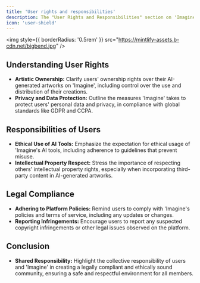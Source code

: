 ```yaml
---
title: 'User rights and responsibilities'
description: The "User Rights and Responsibilities" section on 'Imagine' succinctly addresses the key legal aspects for users, highlighting ownership rights, privacy protections, and ethical AI tool usage. It emphasizes respect for intellectual property and adherence to platform policies, underscoring the shared responsibility in maintaining a legally compliant and ethical community.
icon: 'user-shield'
---
```


<img
  style={{ borderRadius: '0.5rem' }}
  src="https://mintlify-assets.b-cdn.net/bigbend.jpg"
/>

## Understanding User Rights

- **Artistic Ownership:** Clarify users' ownership rights over their AI-generated artworks on 'Imagine', including control over the use and distribution of their creations.
- **Privacy and Data Protection:** Outline the measures 'Imagine' takes to protect users' personal data and privacy, in compliance with global standards like GDPR and CCPA.

## Responsibilities of Users

- **Ethical Use of AI Tools:** Emphasize the expectation for ethical usage of 'Imagine's AI tools, including adherence to guidelines that prevent misuse.
- **Intellectual Property Respect:** Stress the importance of respecting others' intellectual property rights, especially when incorporating third-party content in AI-generated artworks.

## Legal Compliance
- **Adhering to Platform Policies:** Remind users to comply with 'Imagine's policies and terms of service, including any updates or changes.
- **Reporting Infringements:** Encourage users to report any suspected copyright infringements or other legal issues observed on the platform.

## Conclusion
- **Shared Responsibility:** Highlight the collective responsibility of users and 'Imagine' in creating a legally compliant and ethically sound community, ensuring a safe and respectful environment for all members.